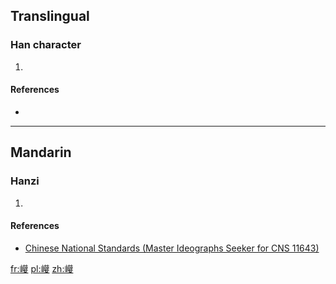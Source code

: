 ==Translingual==

===Han character===
{{Han char|rn=46|rad=山|as=19|sn=22|four=2474<sub>4</sub>|canj=山廿竹女 (UTHV)|ids=⿰[[山]]⿳[[艹]]⿰[[𠂤]][[辛]][[女]]}}

# {{defn|Han|sort=山19}}

====References====
* {{Han ref|kx=0323.061|hdz=10809.011|uh=5DD5|ud=24021|bh=F6DD|bd=63197}}

----

==Mandarin==

===Hanzi===
{{cmn-hanzi|pin=[[niè]] ([[nie4]])|wg=nie<sup>4</sup>}}

# {{defn|lang=cmn|sort=山19}}

====References====
*[http://www.cns11643.gov.tw/AIDB/query_general_view.do?page=2&code=6D4B Chinese National Standards (Master Ideographs Seeker for CNS 11643)]

[[fr:巕]]
[[pl:巕]]
[[zh:巕]]